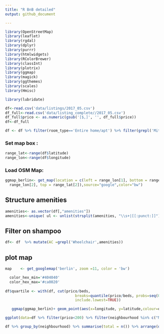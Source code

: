 ```yaml
---
title: "R BnB detailed"
output: github_document

---
```



```r
library(OpenStreetMap)
library(leaflet)
library(rgdal)
library(dplyr)
library(purrr)
library(htmlwidgets)
library(RColorBrewer)
library(classInt)
library(plotrix)  
library(ggmap)
library(magick)
library(ggthemes)
library(scales)
library(Hmisc)

library(lubridate)
```

```r
df<-read.csv('data/listings/2017_05.csv')
df_full<-read.csv('data/listing_complete//2017_05.csv')
df_full$prico <- as.numeric(gsub('[$,]', '', df_full$price))
df<-df_full

df <- df %>% filter(room_type=='Entire home/apt') %>% filter(grepl('Mitte',neighbourhood_group_cleansed))
```

### Set map box :
```r
range_lat<-range(df$latitude)
range_lon<-range(df$longitude)
```

### Load OSM Map:
```r

ggmap_berlin<- get_map(location = c(left = range_lon[1], bottom = range_lat[1], right =
  range_lon[2], top = range_lat[2]),source="google",color="bw")
```

## Structure amenities
```r
amenities<- as.vector(df[,"amenities"])
amenities<-unique( ul <- unlist(strsplit(amenities, "\\s+|[[:punct:]]")) )
```

## Filter on shampoo
```r
df<- df  %>% mutate(AC =grepl('Wheelchair',amenities)) 


```
## plot map

```r
map    <- get_googlemap('berlin', zoom =11, color = 'bw') 
```

```r
  color_hex_min='#404040'
  color_hex_max='#ca0020'
  
df$quartile <- with(df, cut(prico/beds, 
                                breaks=quantile(prico/beds, probs=seq(0,1, by=0.25), na.rm=TRUE), 
                                include.lowest=TRUE))

   ggmap(ggmap_berlin)+ geom_point(aes(x=longitude, y=latitude,colour=quartile), data=df)+ scale_colour_brewer(palette="BuGn")
```
```r
ggplot(data=df %>% filter(prico<200) %>% filter(neighbourhood %in% c("Mitte","Wedding","Moabit")),aes(y=prico/beds,x=neighbourhood, fill=neighbourhood))+geom_boxplot()+theme_economist()+ scale_color_economist()
```
```r
df %>% group_by(neighbourhood) %>% summarise(total = n()) %>% arrange(desc(total))
```

